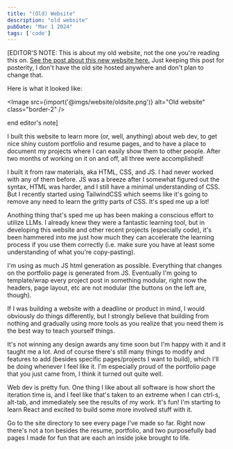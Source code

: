 ```yaml
---
title: "(Old) Website"
description: "old website"
pubDate: "Mar 1 2024"
tags: ['code']
---
```



[EDITOR'S NOTE: This is about my old website, not the one you're reading this on. [See the post about this new website here.](/blog/website) Just keeping this post for posterity, I don't have the old site hosted anywhere and don't plan to change that.

Here is what it looked like:

<Image src={import('@imgs/website/oldsite.png')} alt="Old website" class="border-2" />

end editor's note]

I built this website to learn more (or, well, anything) about web dev, to get nice shiny custom portfolio and resume pages, and to have a place to document my projects where I can easily show them to other people. After two months of working on it on and off, all three were accomplished!

I built it from raw materials, aka HTML, CSS, and JS. I had never worked with any of them before. JS was a breeze after I somewhat figured out the syntax, HTML was harder, and I still have a minimal understanding of CSS. But I recently started using TailwindCSS which seems like it's going to remove any need to learn the gritty parts of CSS. It's sped me up a lot!

Anothing thing that's sped me up has been making a conscious effort to utilize LLMs. I already knew they were a fantastic learning tool, but in developing this website and other recent projects (especially code), it's been hammered into me just how much they can accelerate the learning process if you use them correctly (i.e. make sure you have at least some understanding of what you're copy-pasting).

I'm using as much JS html generation as possible. Everything that changes on the portfolio page is generated from JS. Eventually I'm going to template/wrap every project post in something modular, right now the headers, page layout, etc are not modular (the buttons on the left are, though).

If I was building a website with a deadline or product in mind, I would obviously do things differently, but I strongly believe that building from nothing and gradually using more tools as you realize that you need them is the best way to teach yourself things.

It's not winning any design awards any time soon but I'm happy with it and it taught me a lot. And of course there's still many things to modify and features to add (besides specific pages/projects I want to build), which I'll be doing whenever I feel like it. I'm especially proud of the portfolio page that you just came from, I think it turned out quite well.

Web dev is pretty fun. One thing I like about all software is how short the iteration time is, and I feel like that's taken to an extreme when I can ctrl-s, alt-tab, and immediately see the results of my work. It's fun! I'm starting to learn React and excited to build some more involved stuff with it.

Go to the site directory to see every page I've made so far. Right now there's not a ton besides the resume, portfolio, and two purposefully bad pages I made for fun that are each an inside joke brought to life.